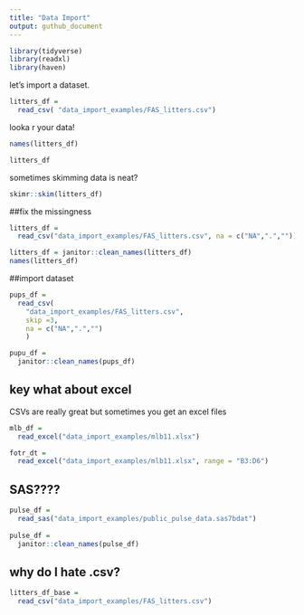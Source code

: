 ```yaml
---
title: "Data Import"
output: guthub_document
---
```


```r
library(tidyverse)
library(readxl)
library(haven)
```

let's import a dataset.

```r
litters_df = 
  read_csv( "data_import_examples/FAS_litters.csv")
```

looka r your data!

```r
names(litters_df)
```

```r
litters_df
```

sometimes skimming data is neat?
```r
skimr::skim(litters_df)
```

##fix the missingness
```r
litters_df =
  read_csv("data_import_examples/FAS_litters.csv", na = c("NA",".",""))
```

```r
litters_df = janitor::clean_names(litters_df)
names(litters_df)
```

##import dataset
```r
pups_df = 
  read_csv(
    "data_import_examples/FAS_litters.csv",
    skip =3,
    na = c("NA",".","")
    )

pupu_df = 
  janitor::clean_names(pups_df)
```



## key what about excel
CSVs are really great but sometimes you get an excel files
```r
mlb_df = 
  read_excel("data_import_examples/mlb11.xlsx")
```


```r
fotr_dt =
  read_excel("data_import_examples/mlb11.xlsx", range = "B3:D6")
```

## SAS????
```r
pulse_df =
  read_sas("data_import_examples/public_pulse_data.sas7bdat")
  
pulse_df = 
  janitor::clean_names(pulse_df)
```


## why do I hate .csv?
```r
litters_df_base = 
  read_csv("data_import_examples/FAS_litters.csv")
```
